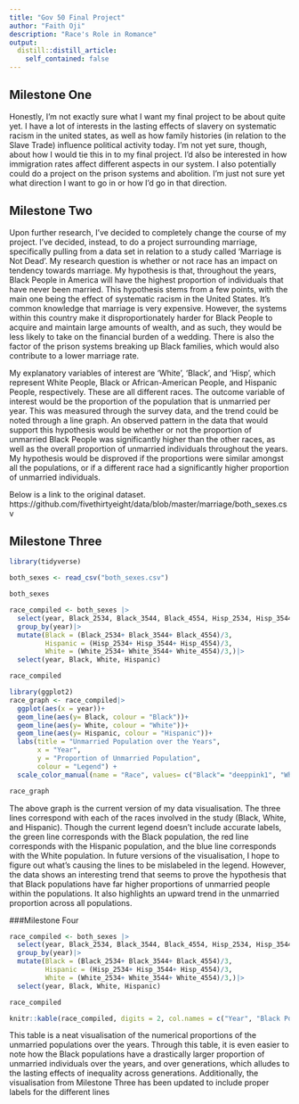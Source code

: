 ```yaml
---
title: "Gov 50 Final Project"
author: "Faith Oji"
description: "Race's Role in Romance"
output:
  distill::distill_article:
    self_contained: false
---
```




## Milestone One

Honestly, I'm not exactly sure what I want my final project to be about quite yet. I have a lot of interests in the lasting effects of slavery on systematic racism in the united states, as well as how family histories (in relation to the Slave Trade) influence political activity today. I'm not yet sure, though, about how I would tie this in to my final project. I'd also be interested in how immigration rates affect different aspects in our system. I also potentially could do a project on the prison systems and abolition. I'm just not sure yet what direction I want to go in or how I'd go in that direction.

## Milestone Two

Upon further research, I've decided to completely change the course of my project. I've decided, instead, to do a project surrounding marriage, specifically pulling from a data set in relation to a study called 'Marriage is Not Dead'. My research question is whether or not race has an impact on tendency towards marriage. My hypothesis is that, throughout the years, Black People in America will have the highest proportion of individuals that have never been married. This hypothesis stems from a few points, with the main one being the effect of systematic racism in the United States. It's common knowledge that marriage is very expensive. However, the systems within this country make it disproportionately harder for Black People to acquire and maintain large amounts of wealth, and as such, they would be less likely to take on the financial burden of a wedding. There is also the factor of the prison systems breaking up Black families, which would also contribute to a lower marriage rate. 

My explanatory variables of interest are 'White', 'Black', and 'Hisp', which represent White People, Black or African-American People, and Hispanic People, respectively. These are all different races. The outcome variable of interest would be the proportion of the population that is unmarried per year. This was measured through the survey data, and the trend could be noted through a line graph. An observed pattern in the data that would support this hypothesis would be whether or not the proportion of unmarried Black People was significantly higher than the other races, as well as the overall proportion of unmarried individuals throughout the years. My hypothesis would be disproved if the proportions were similar amongst all the populations, or if a different race had a significantly higher proportion of unmarried individuals. 

Below is a link to the original dataset. 
https://github.com/fivethirtyeight/data/blob/master/marriage/both_sexes.csv

## Milestone Three

```r
library(tidyverse)

both_sexes <- read_csv("both_sexes.csv")

both_sexes
```

```r

race_compiled <- both_sexes |>
  select(year, Black_2534, Black_3544, Black_4554, Hisp_2534, Hisp_3544, Hisp_4554, White_2534, White_3544, White_4554)|>
  group_by(year)|>
  mutate(Black = (Black_2534+ Black_3544+ Black_4554)/3,
         Hispanic = (Hisp_2534+ Hisp_3544+ Hisp_4554)/3,
         White = (White_2534+ White_3544+ White_4554)/3,)|>
  select(year, Black, White, Hispanic) 

race_compiled
```

```r
library(ggplot2)
race_graph <- race_compiled|>
  ggplot(aes(x = year))+
  geom_line(aes(y= Black, colour = "Black"))+
  geom_line(aes(y= White, colour = "White"))+
  geom_line(aes(y= Hispanic, colour = "Hispanic"))+
  labs(title = "Unmarried Population over the Years",
       x = "Year",
       y = "Proportion of Unmarried Population",
       colour = "Legend") +
  scale_color_manual(name = "Race", values= c("Black"= "deeppink1", "White"= "deepskyblue1", "Hispanic"= "darkorchid1"))

race_graph
```
The above graph is the current version of my data visualisation. The three lines correspond with each of the races involved in the study (Black, White, and Hispanic). Though the current legend doesn't include accurate labels, the green line corresponds with the Black population, the red line corresponds with the Hispanic population, and the blue line corresponds with the White population. In future versions of the visualisation, I hope to figure out what's causing the lines to be mislabeled in the legend. However, the data shows an interesting trend that seems to prove the hypothesis that that Black populations have far higher proportions of unmarried people within the populations. It also highlights an upward trend in the unmarried proportion across all populations.  


###Milestone Four

```r
race_compiled <- both_sexes |>
  select(year, Black_2534, Black_3544, Black_4554, Hisp_2534, Hisp_3544, Hisp_4554, White_2534, White_3544, White_4554)|>
  group_by(year)|>
  mutate(Black = (Black_2534+ Black_3544+ Black_4554)/3,
         Hispanic = (Hisp_2534+ Hisp_3544+ Hisp_4554)/3,
         White = (White_2534+ White_3544+ White_4554)/3,)|>
  select(year, Black, White, Hispanic) 

race_compiled

knitr::kable(race_compiled, digits = 2, col.names = c("Year", "Black Population", "White Population", "Hispanic Population"))

```

This table is a neat visualisation of the numerical proportions of the unmarried populations over the years. Through this table, it is even easier to note how the Black populations have a drastically larger proportion of unmarried individuals over the years, and over generations, which alludes to the lasting effects of inequality across generations. Additionally, the visualisation from Milestone Three has been updated to include proper labels for the different lines
